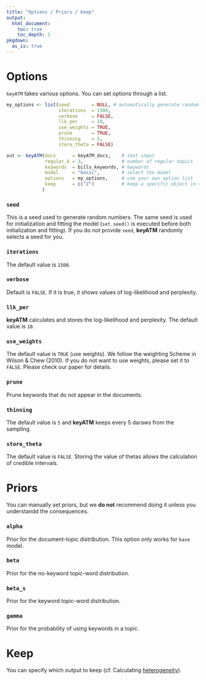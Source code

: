 ```yaml
---
title: "Options / Priors / Keep"
output: 
  html_document:
    toc: true
    toc_depth: 1
pkgdown:
  as_is: true
---
```



# Options
`keyATM` takes various options. You can set options through a list.
```r
my_options <- list(seed        = NULL, # automatically generate random seed 
                   iterations  = 1500,
                   verbose     = FALSE,
                   llk_per     = 10,
                   use_weights = TRUE,
                   prune       = TRUE,
                   thinning    = 5,
                   store_theta = FALSE)

out <- keyATM(docs      = keyATM_docs,    # text input
              regular_k = 3,              # number of regular topics
              keywords  = bills_keywords, # keywords
              model     = "basic",        # select the model
              options   = my_options,     # use your own option list
              keep      = c("Z")          # keep a specific object in the output
             )
```

### `seed`
This is a seed used to generate random numbers. The same seed is used for initialization and fitting the model (`set.seed()` is executed before both initialization and fitting). If you do not provide `seed`, **keyATM** randomly selects a seed for you.


### `iterations`
The  default value is `1500`.


### `verbose`
Default is `FALSE`. If it is true, it shows values of log-likelihood and perplexity.


### `llk_per`
**keyATM** calculates and stores the log-likelihood and perplexity. The default value is `10`. 


### `use_weights`
The default value is `TRUE` (use weights). We follow the weighting Scheme in Wilson \& Chew (2010). If you do not want to use weights, please set it to `FALSE`. Please check our paper for details.


### `prune`
Prune keywords that do not appear in the documents.


### `thinning`
The default value is `5` and **keyATM** keeps every $5$ daraws from the sampling.

### `store_theta`
The default value is `FALSE`. Storing the value of thetas allows the calculation of credible intervals.



# Priors
You can manually set priors, but we **do not** recommend doing it unless you understandd the consequences.


### `alpha`
Prior for the document-topic distribution. This option only works for `base` model.


### `beta`
Prior for the no-keyword topic-word distribution.


### `beta_s`
Prior for the keyword topic-word distribution.


### `gamma`
Prior for the probability of using keywords in a topic.


# Keep
You can specify which output to keep (cf. Calculating [heterogeneity](Heterogeneity.html)).


